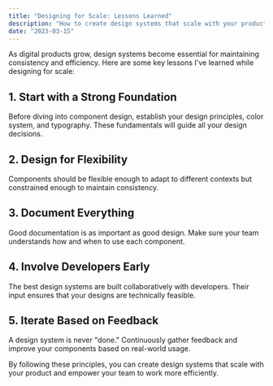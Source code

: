```yaml
---
title: "Designing for Scale: Lessons Learned"
description: "How to create design systems that scale with your product"
date: "2023-03-15"
---
```


As digital products grow, design systems become essential for maintaining consistency and efficiency. Here are some key lessons I've learned while designing for scale:

## 1. Start with a Strong Foundation

Before diving into component design, establish your design principles, color system, and typography. These fundamentals will guide all your design decisions.

## 2. Design for Flexibility

Components should be flexible enough to adapt to different contexts but constrained enough to maintain consistency.

## 3. Document Everything

Good documentation is as important as good design. Make sure your team understands how and when to use each component.

## 4. Involve Developers Early

The best design systems are built collaboratively with developers. Their input ensures that your designs are technically feasible.

## 5. Iterate Based on Feedback

A design system is never "done." Continuously gather feedback and improve your components based on real-world usage.

By following these principles, you can create design systems that scale with your product and empower your team to work more efficiently. 